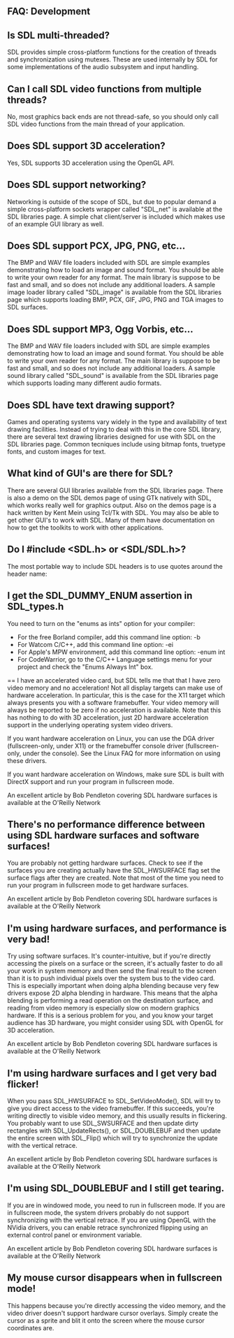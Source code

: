 == FAQ: Development ==


== Is SDL multi-threaded? ==
SDL provides simple cross-platform functions for the creation of threads and synchronization using mutexes. These are used internally by SDL for some implementations of the audio subsystem and input handling.

== Can I call SDL video functions from multiple threads? ==
No, most graphics back ends are not thread-safe, so you should only call SDL video functions from the main thread of your application.

== Does SDL support 3D acceleration? ==
Yes, SDL supports 3D acceleration using the OpenGL API.

== Does SDL support networking? ==
Networking is outside of the scope of SDL, but due to popular demand a simple cross-platform sockets wrapper called "SDL_net" is available at the SDL libraries page. A simple chat client/server is included which makes use of an example GUI library as well.

== Does SDL support PCX, JPG, PNG, etc... ==
The BMP and WAV file loaders included with SDL are simple examples demonstrating how to load an image and sound format. You should be able to write your own reader for any format. The main library is suppose to be fast and small, and so does not include any additional loaders.
A sample image loader library called "SDL_image" is available from the SDL libraries page which supports loading BMP, PCX, GIF, JPG, PNG and TGA images to SDL surfaces.

== Does SDL support MP3, Ogg Vorbis, etc... ==
The BMP and WAV file loaders included with SDL are simple examples demonstrating how to load an image and sound format. You should be able to write your own reader for any format. The main library is suppose to be fast and small, and so does not include any additional loaders. A sample sound library called "SDL_sound" is available from the SDL libraries page which supports loading many different audio formats.

== Does SDL have text drawing support? ==
Games and operating systems vary widely in the type and availability of text drawing facilities. Instead of trying to deal with this in the core SDL library, there are several text drawing libraries designed for use with SDL on the SDL libraries page. Common tecniques include using bitmap fonts, truetype fonts, and custom images for text.

== What kind of GUI's are there for SDL? ==
There are several GUI libraries available from the SDL libraries page.
There is also a demo on the SDL demos page of using GTk natively with SDL, which works really well for graphics output.
Also on the demos page is a hack written by Kent Mein using Tcl/Tk with SDL.
You may also be able to get other GUI's to work with SDL. Many of them have documentation on how to get the toolkits to work with other applications.

== Do I #include <SDL.h> or <SDL/SDL.h>? ==
The most portable way to include SDL headers is to use quotes around the header name:

<!-- include "SDL.h" -->

== I get the SDL_DUMMY_ENUM assertion in SDL_types.h ==
You need to turn on the "enums as ints" option for your compiler:

* For the free Borland compiler, add this command line option: -b
* For Watcom C/C++, add this command line option: -ei
* For Apple's MPW environment, add this command line option: -enum int
* For CodeWarrior, go to the C/C++ Language settings menu for your project and check the "Enums Always Int" box.

== I have an accelerated video card, but SDL tells me that that I have zero video memory and no acceleration!
Not all display targets can make use of hardware acceleration. In particular, this is the case for the X11 target which always presents you with a software framebuffer. Your video memory will always be reported to be zero if no acceleration is available.
Note that this has nothing to do with 3D acceleration, just 2D hardware acceleration support in the underlying operating system video drivers.

If you want hardware acceleration on Linux, you can use the DGA driver (fullscreen-only, under X11) or the framebuffer console driver (fullscreen-only, under the console). See the Linux FAQ for more information on using these drivers.

If you want hardware acceleration on Windows, make sure SDL is built with DirectX support and run your program in fullscreen mode.

An excellent article by Bob Pendleton covering SDL hardware surfaces is available at the O'Reilly Network

== There's no performance difference between using SDL hardware surfaces and software surfaces! ==
You are probably not getting hardware surfaces. Check to see if the surfaces you are creating actually have the SDL_HWSURFACE flag set the surface flags after they are created. Note that most of the time you need to run your program in fullscreen mode to get hardware surfaces.

An excellent article by Bob Pendleton covering SDL hardware surfaces is available at the O'Reilly Network

== I'm using hardware surfaces, and performance is very bad! ==
Try using software surfaces. It's counter-intuitive, but if you're directly accessing the pixels on a surface or the screen, it's actually faster to do all your work in system memory and then send the final result to the screen than it is to push individual pixels over the system bus to the video card. This is especially important when doing alpha blending because very few drivers expose 2D alpha blending in hardware. This means that the alpha blending is performing a read operation on the destination surface, and reading from video memory is especially slow on modern graphics hardware.
If this is a serious problem for you, and you know your target audience has 3D hardware, you might consider using SDL with OpenGL for 3D acceleration.

An excellent article by Bob Pendleton covering SDL hardware surfaces is available at the O'Reilly Network

== I'm using hardware surfaces and I get very bad flicker! ==
When you pass SDL_HWSURFACE to SDL_SetVideoMode(), SDL will try to give you direct access to the video framebuffer. If this succeeds, you're writing directly to visible video memory, and this usually results in flickering. You probably want to use SDL_SWSURFACE and then update dirty rectangles with SDL_UpdateRects(), or SDL_DOUBLEBUF and then update the entire screen with SDL_Flip() which will try to synchronize the update with the vertical retrace.

An excellent article by Bob Pendleton covering SDL hardware surfaces is available at the O'Reilly Network

== I'm using SDL_DOUBLEBUF and I still get tearing. ==
If you are in windowed mode, you need to run in fullscreen mode. If you are in fullscreen mode, the system drivers probably do not support synchronizing with the vertical retrace. If you are using OpenGL with the NVidia drivers, you can enable retrace synchronized flipping using an external control panel or environment variable.

An excellent article by Bob Pendleton covering SDL hardware surfaces is available at the O'Reilly Network

== My mouse cursor disappears when in fullscreen mode! ==
This happens because you're directly accessing the video memory, and the video driver doesn't support hardware cursor overlays. Simply create the cursor as a sprite and blit it onto the screen where the mouse cursor coordinates are.
